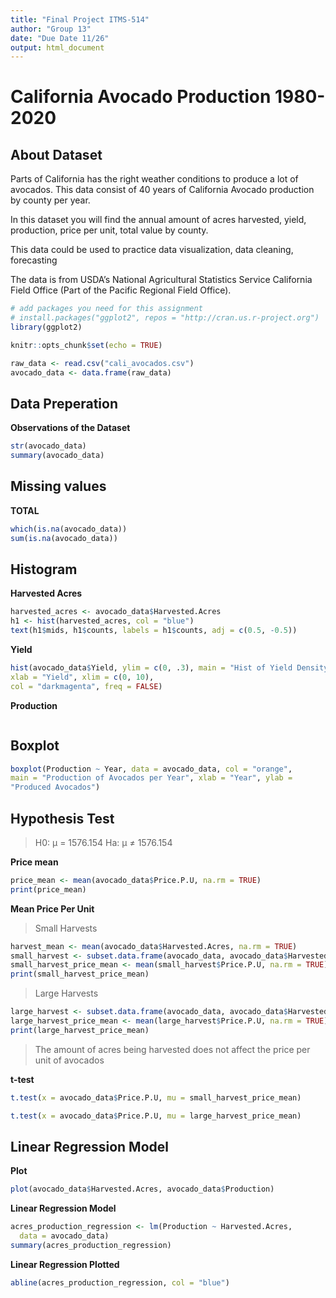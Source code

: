 ```yaml
---
title: "Final Project ITMS-514"
author: "Group 13"
date: "Due Date 11/26"
output: html_document
---
```


# California Avocado Production 1980-2020

## About Dataset

Parts of California has the right weather conditions to produce a lot of avocados. This data consist of 40 years of California Avocado production by county per year.

In this dataset you will find the annual amount of acres harvested, yield, production, price per unit, total value by county.

This data could be used to practice data visualization, data cleaning, forecasting

The data is from USDA's National Agricultural Statistics Service California Field Office (Part of the Pacific Regional Field Office).

```r
# add packages you need for this assignment
# install.packages("ggplot2", repos = "http://cran.us.r-project.org")
library(ggplot2)
```

```r
knitr::opts_chunk$set(echo = TRUE)
```

```r
raw_data <- read.csv("cali_avocados.csv")
avocado_data <- data.frame(raw_data)
```

## Data Preperation

**Observations of the Dataset**

```r
str(avocado_data)
summary(avocado_data)
```

## Missing values
**TOTAL**

```r
which(is.na(avocado_data))
sum(is.na(avocado_data))
```

## Histogram

**Harvested Acres**

```r
harvested_acres <- avocado_data$Harvested.Acres
h1 <- hist(harvested_acres, col = "blue")
text(h1$mids, h1$counts, labels = h1$counts, adj = c(0.5, -0.5))
```

**Yield**

```r
hist(avocado_data$Yield, ylim = c(0, .3), main = "Hist of Yield Density",
xlab = "Yield", xlim = c(0, 10), 
col = "darkmagenta", freq = FALSE)
```

**Production**

```r

```

## Boxplot

```r
boxplot(Production ~ Year, data = avocado_data, col = "orange",
main = "Production of Avocados per Year", xlab = "Year", ylab =
"Produced Avocados")
```

## Hypothesis Test

> H0: μ = 1576.154 Ha: μ ≠ 1576.154

**Price mean**

```r
price_mean <- mean(avocado_data$Price.P.U, na.rm = TRUE)
print(price_mean)
```

**Mean Price Per Unit**

> Small Harvests

```r
harvest_mean <- mean(avocado_data$Harvested.Acres, na.rm = TRUE)
small_harvest <- subset.data.frame(avocado_data, avocado_data$Harvested.Acres < harvest_mean)
small_harvest_price_mean <- mean(small_harvest$Price.P.U, na.rm = TRUE)
print(small_harvest_price_mean)
```

> Large Harvests

```r
large_harvest <- subset.data.frame(avocado_data, avocado_data$Harvested.Acres > harvest_mean)
large_harvest_price_mean <- mean(large_harvest$Price.P.U, na.rm = TRUE)
print(large_harvest_price_mean)
```

> The amount of acres being harvested does not affect the price per unit of avocados

**t-test**

```r
t.test(x = avocado_data$Price.P.U, mu = small_harvest_price_mean)

t.test(x = avocado_data$Price.P.U, mu = large_harvest_price_mean)
```

## Linear Regression Model
**Plot**
```r
plot(avocado_data$Harvested.Acres, avocado_data$Production)
```
**Linear Regression Model**
```r
acres_production_regression <- lm(Production ~ Harvested.Acres,
  data = avocado_data)
summary(acres_production_regression)
```
**Linear Regression Plotted**
```r
abline(acres_production_regression, col = "blue")
```